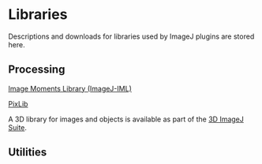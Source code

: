 = Libraries=

Descriptions and downloads for libraries used by ImageJ plugins  are stored here. 

== Processing ==

[[lib:processing:geometric_moments_library|Image Moments Library (ImageJ-IML)]]

[[lib:processing:pixlib|PixLib]]

A 3D library for images and objects is available as part of the [[plugin:stacks:3d_ij_suite:start|3D ImageJ Suite]]. 



== Utilities ==

